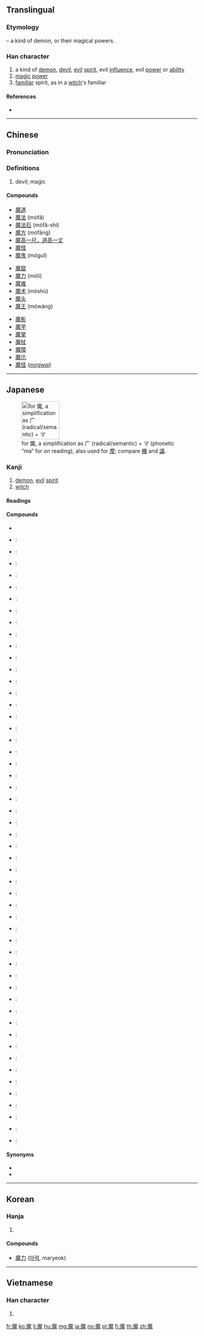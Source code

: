 ==Translingual==
{{stroke order|strokes=20}}

===Etymology===
{{Han compound|麻|鬼|t2=demon|ls=psc|c1=p|c2=s}} – a kind of demon, or their magical powers.

===Han character===
{{Han char|rn=194|rad=鬼|as=11|sn=21|four=00213|canj=ICHUI,IDHUI,IDHI|ids=⿸麻鬼}}

# a kind of [[demon]], [[devil]], [[evil]] [[spirit]], evil [[influence]], evil [[power]] or [[ability]]
# [[magic]] [[power]]
# [[familiar]] spirit, as in a [[witch]]'s familiar

====References====
* {{Han ref|kx=1462.670|dkj=45906|dj=1997.020|hdz=74436.110|uh=9B54|ud=39764|bh=C55D|bd=50525}}

----

==Chinese==
{{zh-forms}}

===Pronunciation===
{{zh-pron
|m=mó
|c=mo4,mo1
|h=pfs=
|md=
|mn=mô͘
|w=
|mc=y
|oc=y
|cat=n
}}

===Definitions===
{{zh-hanzi}}

# devil; magic

====Compounds====
{{top3}}
* [[魔道]]
* [[魔法]] (mófǎ)
* [[魔法石]] (mófǎ-shí)
* [[魔方]] (mófāng)
* [[魔高一尺，道高一丈]]
* [[魔怪]]
* [[魔鬼]] (móguǐ)
{{mid3}}
* [[魔窟]]
* [[魔力]] (mólì)
* [[魔难]]
* [[魔术]] (móshù)
* [[魔头]]
* [[魔王]] (mówáng)
{{mid3}}
* [[魔影]]
* [[魔芋]]
* [[魔掌]]
* [[魔杖]]
* [[魔障]]
* [[魔爪]]
* [[魔怪]] (''[[mogwai]]'')
{{bottom}}

----

==Japanese==
[[File:RYAKUJI ma.png|thumb|right|100px|{{w|Ryakuji}} for 魔, a {{w|phono-semantic}} simplification as 广 (radical/semantic) + マ (phonetic “ma” for ''on'' reading), also used for [[摩#Japanese|摩]]; compare [[機#Japanese|機]] and [[議#Japanese|議]].]]

===Kanji===
{{ja-kanji|rs=鬼11|grade=c}}

# [[demon]], [[evil]] [[spirit]]
# [[witch]]

====Readings====
{{ja-readings
|goon=[[ま]] (ma)
|kanon=[[ば]] (ba) {{non-joyo-reading}}
}}

====Compounds====
{{der-top|Compounds}}
* {{ja-r|閻魔|^えんま}}
* {{ja-r|妖魔|ようま}}:
* {{ja-r|霊魔|れいま}}:
* {{ja-r|邪魔|じゃま}}:
* {{ja-r|魔鬼|まき}}:
* {{ja-r|魔王|まおう}}:
* {{ja-r|魔界|まかい}}:
* {{ja-r|魔境|まきょう}}:
* {{ja-r|魔窟|まくつ}}:
* {{ja-r|魔手|ましゅ}}:
* {{ja-r|邪魔|じゃま}}:
* {{ja-r|魔性|ましょう}}:
* {{ja-r|悪魔|あくま}}:
* {{ja-r|悪魔主義|あくましゅぎ}}:
* {{ja-r|魔神|まじん}}:
* {{ja-r|魔弾|まだん}}:
* {{ja-r|魔酔|ますい}}:
* {{ja-r|魔睡|ますい}}:
* {{ja-r|魔羅|まら}}:
* {{ja-r|魔物|まもの}}:
* {{ja-r|魔者|まもの}}:
* {{ja-r|天魔|てんま}}:
* {{ja-r|病魔|びょうま}}:
* {{ja-r|水魔|すいま}}:
* {{ja-r|魔羅|まら}}:
* {{ja-r|魔幻|まげん}}:
* {{ja-r|魔術|まじゅつ}}:
* {{ja-r|魔術師|まじゅつし}}:
* {{ja-r|魔術士|まじゅつし}}:
* {{ja-r|魔道|まどう}}:
* {{ja-r|魔道師|まどうし}}:
* {{ja-r|魔道士|まどうし}}:
* {{ja-r|魔導|まどう}}:
* {{ja-r|魔導師|まどうし}}:
* {{ja-r|魔導士|まどうし}}:
* {{ja-r|魔法|まほう}}:
* {{ja-r|魔法円|まほうえん}}:
* {{ja-r|魔法師|まほうし}}:
* {{ja-r|魔法士|まほうし}}:
* {{ja-r|魔人|まじん}}:
* {{ja-r|魔女|まじょ}}:
* {{ja-r|魔男|まだん}}:
* {{ja-r|破魔|はま}}:
* {{ja-r|祓魔|ふつま}}:
* {{ja-r|魔力|まりょく}}:
* {{ja-r|放火魔|ほうかま}}:
* {{ja-r|魔法瓶|まほうびん}}:
* {{ja-r|使い魔|つかいま}}:
* {{ja-r|魔が差す|まがさす}}:
* {{ja-r|魔の海|まのうみ}}:
* {{ja-r|魔除け|まよけ}}:
* {{ja-r|お邪魔虫|おじゃまむし}}:
* {{ja-r|誤魔化す|ごまかす}}:
{{der-bottom}}

====Synonyms====
* {{l|ja|鬼}}
* {{l|ja|妖}}

----

==Korean==

===Hanja===
{{ko-hanja|hangeul=마|eumhun=|rv=ma|mr=ma|y=ma}}

# {{defn|lang=ko|sort=鬼11}}

====Compounds====
* [[魔力]] ([[마력]], maryeok)

----

==Vietnamese==

===Han character===
{{vi-hantu|[[ma]]|rs=鬼11}}

# {{defn|lang=vi|sort=鬼11}}

[[fr:魔]]
[[ko:魔]]
[[li:魔]]
[[hu:魔]]
[[mg:魔]]
[[ja:魔]]
[[no:魔]]
[[pl:魔]]
[[fi:魔]]
[[th:魔]]
[[zh:魔]]
